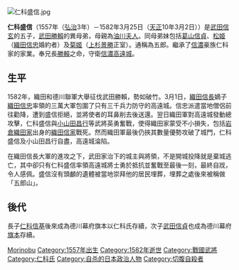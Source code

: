 [[File:仁科盛信.jpg|thumb]]
{{japanese|japanese=仁科 盛信|kana=にしな もりのぶ|romaji=Nishina Morinobu}}

'''仁科盛信'''（1557年（[[弘治_(後奈良天皇)|弘治]]3年）－1582年3月25日（[[天正_(日本)|天正]]10年3月2日））是[[武田信玄|武田信玄]]的五子，[[武田勝賴|武田勝賴]]的異母弟，母親為[[油川夫人|油川夫人]]。同母弟妹包括[[葛山信貞|葛山信貞]]、[[信松尼|松姬]]（[[織田信忠|織田信忠]]婚約者）及[[武田菊姬|菊姬]]（[[上杉景勝|上杉景勝]]正室）。通稱為五郎。繼承了[[信濃國|信濃]]豪族仁科家的家業。奉兄長[[武田勝賴|勝賴]]之命，守衛[[信濃國|信濃]][[高遠城|高遠城]]。

== 生平 ==
1582年，織田和德川聯軍大舉征伐武田勝賴，勢如破竹。3月1日，[[織田信長|織田信長]]嫡子[[織田信忠|織田信忠]]率領的三萬大軍包圍了只有三千兵力防守的高遠城。信忠派遣當地僧侶前往勸降，遭到盛信拒絕，並將使者的耳鼻削去後送還。翌日織田軍對高遠城發動總攻擊，仁科盛信與[[小山田昌行|小山田昌行]]等武將英勇奮戰，使得織田家蒙受不小損失，包括[[岩倉織田家|岩倉織田家]]出身的[[織田信家|織田信家]]戰死。然而織田軍最後仍挾其數量優勢攻破了城門，仁科盛信及小山田昌行自盡，高遠城淪陷。

在織田信長大軍的進攻之下，武田家治下的城主與將領，不是開城投降就是棄城逃亡，其中卻只有仁科盛信率領高遠城將士勇於抵抗並奮戰至最後一刻，最終自戕，令人感佩。盛信沒有頭顱的遺體被當地崇拜他的居民埋葬，埋葬之處後來被稱做「五郎山」。

== 後代 ==
長子[[仁科信基|仁科信基]]後來成為德川幕府旗本以仁科氏存續，次子[[武田信貞|武田信貞]]也成為德川幕府[[旗本|旗本]]存續。

{{Authority control}}
{{Samurai-stub}}

{{DEFAULTSORT:Nishina, Morinobu}}
[[Category:武田信玄|Morinobu]]
[[Category:1557年出生|Category:1557年出生]]
[[Category:1582年逝世|Category:1582年逝世]]
[[Category:戰國武將|Category:戰國武將]]
[[Category:仁科氏|Category:仁科氏]]
[[Category:自杀的日本政治人物|Category:自杀的日本政治人物]]
[[Category:切腹自殺者|Category:切腹自殺者]]